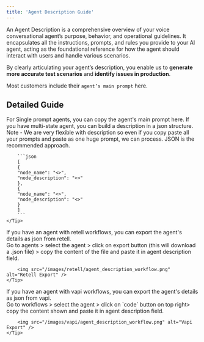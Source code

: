 ```yaml
---
title: 'Agent Description Guide'
---
```

An Agent Description is a comprehensive overview of your voice conversational agent’s purpose, behavior, and operational guidelines. It encapsulates all the instructions, prompts, and rules you provide to your AI agent, acting as the foundational reference for how the agent should interact with users and handle various scenarios.

By clearly articulating your agent’s description, you enable us to **generate more accurate test scenarios** and **identify issues in production**.

Most customers include their `agent’s main prompt` here.

## Detailed Guide

<AccordionGroup>
  <Accordion title="Single Prompt Agent">
    For Single prompt agents, you can copy the agent's main prompt here.
  </Accordion>

  <Accordion title="Multi State Agent">
    <Tip>
        If you have multi-state agent, you can build a description in a json structure. <br/>
        Note - We are very flexible with description so even if you copy paste all your prompts and paste as one huge prompt, we can process. JSON is the recommended approach.

        ```json
        [
        {
        "node_name": "<>",
        "node_description": "<>"
        },
        {
        "node_name": "<>", 
        "node_description": "<>"
        }
        ]
        ```
    </Tip>
  </Accordion>

  <Accordion title="Retell Workflows">
    <Tip>
        If you have an agent with retell workflows, you can export the agent's details as json from retell. <br/>
        Go to agents > select the agent > click on export button (this will download a .json file) > copy the content of the file and paste it in agent description field.

        <img src="/images/retell/agent_description_workflow.png" alt="Retell Export" />
    </Tip>
  </Accordion>

  <Accordion title="Vapi Workflows">
    <Tip>
        If you have an agent with vapi workflows, you can export the agent's details as json from vapi. <br/>
        Go to workflows > select the agent > click on `code` button on top right> copy the content shown and paste it in agent description field.

        <img src="/images/vapi/agent_description_workflow.png" alt="Vapi Export" />
    </Tip>
  </Accordion>
</AccordionGroup>

